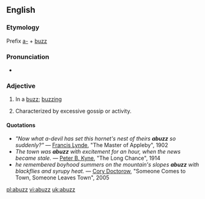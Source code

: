 ==English==

===Etymology===
Prefix [[a-]] + [[buzz]]

===Pronunciation===
* {{IPA|/əˈbʌz/}}

===Adjective===
{{en-adj}}

# In a [[buzz]]; [[buzzing]]
# {{postpositive}} Characterized by excessive gossip or activity.

====Quotations====
* ''"Now what a-devil has set this hornet's nest of theirs '''abuzz''' so suddenly?"'' — [[w:Francis Lynde|Francis Lynde]], "The Master of Appleby", 1902
* ''The town was '''abuzz''' with excitement for an hour, when the news became stale.'' — [[w:Peter B. Kyne|Peter B. Kyne]], "The Long Chance", 1914
* ''he remembered boyhood summers on the mountain's slopes '''abuzz''' with blackflies and syrupy heat.'' — [[w:Cory Doctorow|Cory Doctorow]], "Someone Comes to Town, Someone Leaves Town", 2005

[[pl:abuzz]]
[[vi:abuzz]]
[[uk:abuzz]]